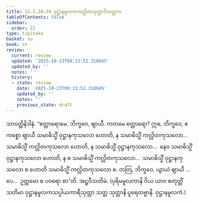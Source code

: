```yaml
---
title: 13.1.28–34 ဝုဋ္ဌာနမူလကကလ္လိတသုတ္တာဒိသတ္တက
tableOfContents: false
sidebar:
  order: 21
type: tipitaka
basket: su
book: sn
review:
  current: review
  updated: '2025-10-23T09:13:52.318045'
  updated_by: ''
  notes: ''
  history:
  - state: review
    date: '2025-10-23T09:13:52.318045'
    updated_by: ''
    notes: ''
    previous_state: draft
---
```



<ReviewStatus review={frontmatter.review} showDetails={true} />

<HypothesisAnnotation frontmatter={frontmatter} />

<DynamicBreadcrumb />

<Division number="689–695" book="sn" e="ch" v="18" p="386">

<Paragraph number="1323" book="sn">
သာဝတ္ထိနိဒါနံ. “စတ္တာရောမေ, ဘိက္ခဝေ, ဈာယီ. ကတမေ စတ္တာရော? ဣဓ, ဘိက္ခဝေ, ဧကစ္စော ဈာယီ သမာဓိသ္မိံ ဝုဋ္ဌာနကုသလော ဟောတိ, န သမာဓိသ္မိံ ကလ္လိတကုသလော…  သမာဓိသ္မိံ ကလ္လိတကုသလော ဟောတိ, န သမာဓိသ္မိံ ဝုဋ္ဌာနကုသလော…  နေဝ သမာဓိသ္မိံ ဝုဋ္ဌာနကုသလော ဟောတိ, န စ သမာဓိသ္မိံ ကလ္လိတကုသလော…  သမာဓိသ္မိံ ဝုဋ္ဌာနကုသလော စ ဟောတိ သမာဓိသ္မိံ ကလ္လိတကုသလော စ. တတြ, ဘိက္ခဝေ, ယွာယံ ဈာယီ …ပေ…  ဥတ္တမော စ ပဝရော စာ”တိ.

</Paragraph>
</Division>

<Paragraph number="1324" type="center" book="sn">
အဋ္ဌဝီသတိမံ.



</Paragraph>

<Paragraph number="1325" book="sn">
(ပုရိမမူလကာနိ ဝိယ ယာဝ စတုတ္တိံသတိမာ ဝုဋ္ဌာနမူလကသပ္ပါယကာရီသုတ္တာ သတ္တ သုတ္တာနိ ပူရေတဗ္ဗာနိ. ဝုဋ္ဌာနမူလကံ.)
</Paragraph>